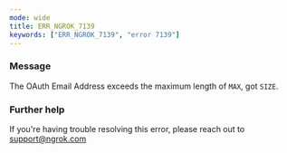 ```yaml
---
mode: wide
title: ERR_NGROK_7139
keywords: ["ERR_NGROK_7139", "error 7139"]
---
```


### Message

The OAuth Email Address exceeds the maximum length of `MAX`, got `SIZE`.

### Further help

If you're having trouble resolving this error, please reach out to [support@ngrok.com](mailto:support@ngrok.com?subject=Help%20with%20ERR_NGROK_7139)

